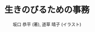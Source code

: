 ---
title: "生きのびるための事務"
author: "坂口 恭平 (著), 道草 晴子 (イラスト)"
page: 288
isbn: "4838732708"
publishDate: 2024-5-16
publisher: "マガジンハウス"
addDate: 2025-02-10
amazonLink: ""
kindleLink: null
audibleLink: null
---